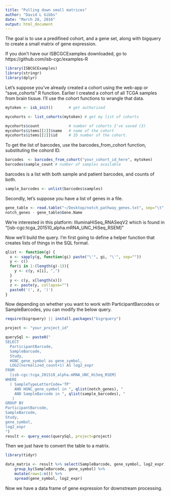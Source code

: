 ```yaml
---
title: "Pulling down small matrices"
author: "David L Gibbs"
date: "March 28, 2016"
output: html_document
---
```


The goal is to use a predifined cohort, and a gene set, along with bigquery to create a small matrix of gene expression.

If you don't have our ISBCGCExamples downloaded, go to https://github.com/isb-cgc/examples-R

```r
library(ISBCGCExamples)
library(stringr)
library(dplyr)
```

Let's suppose you've already created a cohort using the web-app or "save_cohorts" R function.
Earlier I created a cohort of all TCGA samples from brain tissue. I'll use the cohort functions to wrangle that data.

```r
mytoken <- isb_init()       # get authorized

mycohorts <- list_cohorts(mytoken) # get my list of cohorts

mycohorts$count             # number of cohorts I've saved (3)
mycohorts$items[[2]]$name   # name of the cohort
mycohorts$items[[2]]$id     # ID number of the cohort.
```

To get the list of barcodes, use the barcodes_from_cohort function,
substituting the cohord ID.

```r
barcodes  <- barcodes_from_cohort("your_cohort_id_here", mytoken)
barcodes$sample_count # number of samples available
```

barcodes is a list with both sample and patient barcodes, and counts of both.

```r
sample_barcodes <- unlist(barcodes$samples)
```

Secondly, let's suppose you have a list of genes in a file.

```r
gene_table <- read.table("~/Desktop/notch_pathway_genes.txt", sep="\t", header=T, stringsAsFactors=F)
notch_genes - gene_table$Gene.Name
```

We're interested in this platform: IlluminaHiSeq_RNASeqV2 which is found
in "[isb-cgc:tcga_201510_alpha.mRNA_UNC_HiSeq_RSEM]"

Now we'll build the query. I'm first going to define a helper function
that creates lists of things in the SQL format.

```r
qlist <- function(g) {
  x <- sapply(g, function(gi) paste("\'", gi, "\'", sep=""))
  y <- c()
  for(i in 1:(length(g)-1)){
    y <- c(y, x[i], ",")
  }
  y <- c(y, x[length(x)])
  z <- paste(y, collapse="")
  paste0('(', z, ')')
}
```

Now depending on whether you want to work with ParticipantBarcodes
or SampleBarcodes, you can modify the below query.

```r
require(bigrquery) || install.packages("bigrquery")

project <- "your_project_id"

querySql <- paste0("
SELECT
  ParticipantBarcode,
  SampleBarcode,
  Study,
  HGNC_gene_symbol as gene_symbol,
  LOG2(normalized_count+1) AS log2_expr
FROM
  [isb-cgc:tcga_201510_alpha.mRNA_UNC_HiSeq_RSEM]
WHERE
  ( SampleTypeLetterCode='TP'
    AND HGNC_gene_symbol in ", qlist(notch_genes), "
    AND SampleBarcode in ", qlist(sample_barcodes), "
   )
GROUP BY
ParticipantBarcode,
SampleBarcode,
Study,
gene_symbol,
log2_expr
")
result <- query_exec(querySql, project=project)

```

Then we just have to convert the table to a matrix.

```r
library(tidyr)

data_matrix <- result %>% select(SampleBarcode, gene_symbol, log2_expr)  %>%
    group_by(SampleBarcode, gene_symbol) %>%
    mutate(row=1:n()) %>%
    spread(gene_symbol, log2_expr)
```

Now we have a data frame of gene expression for downstream processing.
